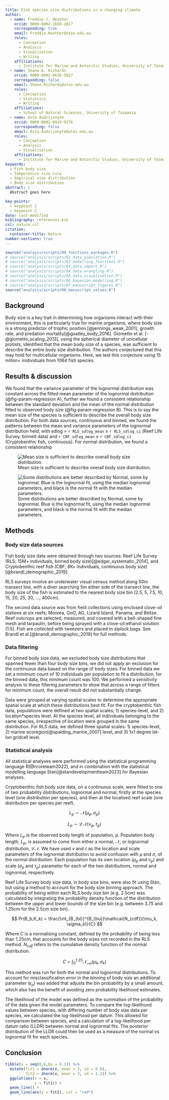```yaml
---
title: Fish species size distributions in a changing climate
author:
  - name: Freddie J. Heather
    orcid: 0000-0002-1650-2617
    corresponding: true
    email: Freddie.Heather@utas.edu.au
    roles:
      - Conception
      - Analysis
      - Visualisation
      - Writing
    affiliations:
      - Institute for Marine and Antarctic Studies, University of Tasmania
  - name: Shane A. Richards
    orcid: 0000-0002-9638-5827
    corresponding: false
    email: Shane.Richards@utas.edu.au
    roles:
      - Conception
      - Statistics
      - Writing
    affiliations:
      - School of Natural Sciences, University of Tasmania
  - name: Asta Audzijonyte
    orcid: 0000-0002-9919-9376
    corresponding: false
    email: Asta.Audzijonyte@utas.edu.au
    roles:
      - Conception
      - Analysis
      - Visualisation
    affiliations:
      - Institute for Marine and Antarctic Studies, University of Tasmania
keywords:
  - Fish body size
  - Temperature size rule
  - Empirical size distribution
  - Body size distribution
abstract: |
  Abstract goes here

key-points:
  - keypoint 1
  - keypoint 2
date: last-modified
bibliography: references.bib
csl: nature.csl
citation:
  container-title: Nature
number-sections: true
---
```


```r
source("analysis/scripts/00_functions_packages.R")
# source("analysis/scripts/01_data_simulation.R")
# source("analysis/scripts/02_modelling_functions.R")
# source("analysis/scripts/03_data_import.R")
# source("analysis/scripts/04_data_wrangling.R")
# source("analysis/scripts/05_data_visualisation.R")
# source("analysis/scripts/06_bayesian_modelling.R")
# source("analysis/scripts/07_manuscript_figures.R")
source("analysis/scripts/08_manuscript_values.R")
```

## Background {#sec-background}

Body size is a key trait in determining how organisms interact with their environment, this is particularly true for marine organisms, where body size is a strong predictor of trophic position [@jennings_weak_2001], growth rate, and predation mortality[@goatley_body_2016]. Giometto et al. [-@giometto_scaling_2013], using the spherical diameter of unicellular protists, identified that the mean body size of a species, was sufficient to describe the entire body size distribution. The authors conjectured that this may hold for multicellular organisms. Here, we test this conjecture using 15 millon+ inidividuals from 1064 fish species.

## Results & discussion {#sec-results-discussion}

We found that the variance parameter of the lognormal distribution was constant across the fitted mean parameter of the lognormal distribution (@fig-param-regression A), further we found a consistent relationship between the standard deviation and the mean of the normal distribution fitted to observed body size (@fig-param-regression B). This is to say the mean size of the species is sufficient to describe the overall body size distribution. For both data sources, continuous and binned, we found the patterns between the mean and variance parameters of the lognormal distribution held, with sdlog = `r RLS_sdlog_mean` $\pm$ `r RLS_sdlog_ci` (Reef Life Survey, binned data) and `r CBF_sdlog_mean` $\pm$ `r CBF_sdlog_ci` (Cryptobenthic fish, continuous). For normal distribution, we found a consistent relationship

![Mean size is sufficient to describe overall body size distribution.](ms_figures/param_regression.png){#fig-param-regression}

![Some distributions are better described by Normal, some by lognormal. Blue is the lognormal fit, using the median lognormal parameters, and black is the normal fit with the median parameters.](ms_figures/scaled_bodysize.png)

## Methods {#sec-methods}

### Body size data sources

Fish body size data were obtained through two sources: Reef Life Survey (RLS; 15M+ individuals, binned body size)[@edgar_systematic_2014], and Cryptobenthic reef fish (CBF; 8K+ individuals, continuous body size)[@brandl_demographic_2019].

RLS surveys involve an underwater visual census method along 50m transect line, with a diver searching 5m either side of the transect line, the body size of the fish is estimated to the nearest body size bin (2.5, 5, 7.5, 10, 15, 20, 25, 30, ..., 400cm).

The second data source was from field collections using enclosed clove-oil stations at six reefs; Moorea, GoO, AG, Lizard Island, Panama, and Belize. Reef outcrops are selected, measured, and covered with a bell-shaped fine mesh and tarpaulin, before being sprayed with a clove-oil:ethanol solution (1:5). Fish are collected with tweezers and placed in ziplock bags. See Brandl et al.[@brandl_demographic_2019] for full methods.

### Data filtering

For binned body size data, we excluded body size distributions that spanned fewer than four body size bins, we did not apply an exclusion for the continuous data based on the range of body sizes. For binned data we set a minimum count of 10 individuals per population to fit a distribution, for the binned data, this minimum count was 100. We performed a sensitivity analysis to these filtering parameters to show that across a range of filters for minimum count, the overall result did not substantially change.

Data were grouped at varying spatial scales to determine the appropriate spatial scale at which these distributions best fit. For the cryptobenthic fish data, populations were defined at two spatial scales; 1) species-level, and 2) location\*species level. At the species level, all individuals belonging to the same species, irrespective of location were grouped in the same distribution. For RLS data, we defined three spatial scales: 1) species-level, 2) marine ecoregion[@spalding_marine_2007] level, and 3) 1x1 degree lat-lon gridcell level.

### Statistical analysis

All statistical analyses were performed using the statistical programming language R[@rcoreteam2022], and in combination with the statistical modelling language Stan[@standevelopmentteam2023] for Bayesian analyses.

Cryptobenthic fish body size data, on a continuous scale, were fitted to one of two probability distributions, lognormal and normal, firstly at the species level (one distribution per species), and then at the localised reef scale (one distribution per species per reef).

$$
L_p \sim \mathcal{N}(\mu_p, \sigma_p)
$$

$$
L_p \sim \mathcal{LN}(\nu_p, \tau_p)
$$

Where $L_p$ is the observed body length of population, $p$. Population body length, $L_p$, is assumed to come from either a normal, $\mathcal{N}$, or lognormal distribution, $\mathcal{LN}$. We have used $\nu$ and $\tau$ as the location and scale parameters of the lognormal distribution to avoid confusion with $\mu$ and $\sigma$, of the normal distribution. Each population has its own location ($\mu_p$ and $\nu_p$) and scale ($\sigma_p$ and $\tau_p$) parameter for each of the two distributions, normal and lognormal, respectively.

Reef Life Survey body size data, in body size bins, were also fit using Stan, but using a method to account for the body size binning approach. The probability of being within each RLS body size bin (e.g. 2.5cm) was calculated by integrating the probability density function of the distribution between the upper and lower bounds of the size bin (e.g. between 3.75 and 1.25cm for the 2.5cm size bin).

$$
Pr(B_b,K_k) = \frac{\int_{B_{bl}}^{B_{bu}}\mathcal{N_{cdf}}(\mu_k, \sigma_k)}{C}
$$

Where $C$ is a normalising constant, defined by the probability of being less than 1.25cm, that accounts for the body sizes not recorded in the RLS method. $N_{cdf}$ refers to the cumulative density function of the normal distribution.

$$ 
C = \int_{0}^{1.25}\mathcal{N_{cdf}}(\mu_k, \sigma_k) 
$$

This method was run for both the normal and lognormal distributions. To account for misclassification error in the binning of body size an additional parameter ($\epsilon_p$) was added that adjusts the bin probability by a small amount, which also has the benefit of avoiding zero probability likelihood estimates.

<!--# loglikelihood calculations -->

The likelihood of the model was defined as the summation of the probability of the data given the model parameters. To compare the log-likelihood values between species, with differing number of body size data per species, we calculated the log-likelihood per datum. This allowed for comparison between species, and a calculation of a log-likelihood per datum ratio (LLDR) between normal and lognormal fits. The posterior distribution of the LLDR could then be used as a measure of the normal vs lognormal fit for each species.

## Conclusion

::: {#refs}
:::

```r

tibble(x = seq(0,6,by = 0.1)) %>% 
  mutate(fit1 = dnorm(x, mean = 3, sd = 0.8), 
         fit2 = dnorm(x, mean = 3, sd = 1.2)) %>% 
  ggplot(aes(x = x, 
             y = fit1)) +
  geom_line() +
  geom_line(aes(y = fit2), col = "red")

```

